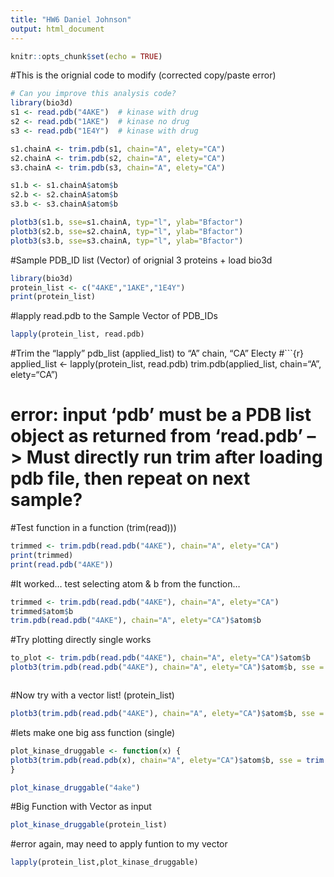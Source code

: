 ```yaml
---
title: "HW6 Daniel Johnson"
output: html_document
---
```


```r
knitr::opts_chunk$set(echo = TRUE)
```

#This is the orignial code to modify (corrected copy/paste error)
```r
# Can you improve this analysis code?
library(bio3d)
s1 <- read.pdb("4AKE")  # kinase with drug
s2 <- read.pdb("1AKE")  # kinase no drug
s3 <- read.pdb("1E4Y")  # kinase with drug

s1.chainA <- trim.pdb(s1, chain="A", elety="CA")
s2.chainA <- trim.pdb(s2, chain="A", elety="CA")
s3.chainA <- trim.pdb(s3, chain="A", elety="CA")

s1.b <- s1.chainA$atom$b
s2.b <- s2.chainA$atom$b
s3.b <- s3.chainA$atom$b

plotb3(s1.b, sse=s1.chainA, typ="l", ylab="Bfactor") 
plotb3(s2.b, sse=s2.chainA, typ="l", ylab="Bfactor") 
plotb3(s3.b, sse=s3.chainA, typ="l", ylab="Bfactor")
```

#Sample PDB_ID list (Vector) of orignial 3 proteins + load bio3d

```r
library(bio3d)
protein_list <- c("4AKE","1AKE","1E4Y")
print(protein_list)
```

#lapply read.pdb to the Sample Vector of PDB_IDs

```r
lapply(protein_list, read.pdb) 

```

#Trim the "lapply" pdb_list (applied_list) to "A" chain, "CA" Electy
#```{r}
applied_list <- lapply(protein_list, read.pdb) 
trim.pdb(applied_list, chain="A", elety="CA")

# error: input 'pdb' must be a PDB list object as returned from 'read.pdb' --> Must directly run trim after loading pdb file, then repeat on next sample? 

#Test function in a function (trim(read))) 

```r

trimmed <- trim.pdb(read.pdb("4AKE"), chain="A", elety="CA")
print(trimmed)
print(read.pdb("4AKE"))
```

#It worked... test selecting atom & b from the function...

```r
trimmed <- trim.pdb(read.pdb("4AKE"), chain="A", elety="CA")
trimmed$atom$b
trim.pdb(read.pdb("4AKE"), chain="A", elety="CA")$atom$b
```

#Try plotting directly single works

```r
to_plot <- trim.pdb(read.pdb("4AKE"), chain="A", elety="CA")$atom$b
plotb3(trim.pdb(read.pdb("4AKE"), chain="A", elety="CA")$atom$b, sse = trim.pdb(read.pdb("4AKE"), chain="A", elety="CA"), typ="l", ylab="Bfactor") 



```

#Now try with a vector list! (protein_list)
```r
plotb3(trim.pdb(read.pdb("4AKE"), chain="A", elety="CA")$atom$b, sse = trim.pdb(read.pdb("4AKE"), chain="A", elety="CA"), typ="l", ylab="Bfactor") 

```

#lets make one big ass function (single)

```r
plot_kinase_druggable <- function(x) {
plotb3(trim.pdb(read.pdb(x), chain="A", elety="CA")$atom$b, sse = trim.pdb(read.pdb(x), chain="A", elety="CA"), typ="l", ylab="Bfactor", main = x)  
}

plot_kinase_druggable("4ake")
```


#Big Function with Vector as input
```r
plot_kinase_druggable(protein_list)
```
#error again, may need to apply funtion to my vector

```r
lapply(protein_list,plot_kinase_druggable)
```

